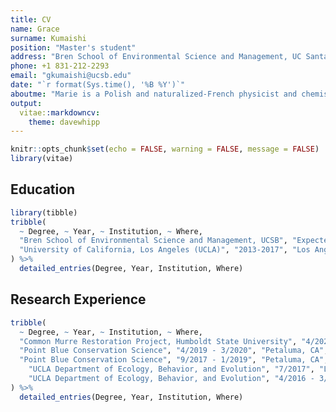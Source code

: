 ```yaml
---
title: CV
name: Grace
surname: Kumaishi
position: "Master's student"
address: "Bren School of Environmental Science and Management, UC Santa Barbara"
phone: +1 831-212-2293
email: "gkumaishi@ucsb.edu"
date: "`r format(Sys.time(), '%B %Y')`"
aboutme: "Marie is a Polish and naturalized-French physicist and chemist who conducts pioneering research on radioactivity."
output: 
  vitae::markdowncv:
    theme: davewhipp
---
```


```r
knitr::opts_chunk$set(echo = FALSE, warning = FALSE, message = FALSE)
library(vitae)
```

## Education

```r
library(tibble)
tribble(
  ~ Degree, ~ Year, ~ Institution, ~ Where,
  "Bren School of Environmental Science and Management, UCSB", "Expected 2022", "Santa Barbara, CA", "Master of Environmental Science and Management,",
  "University of California, Los Angeles (UCLA)", "2013-2017", "Los Angeles, CA", "Bachelor of Science in Ecology, Behavior, and Evolution,"
) %>% 
  detailed_entries(Degree, Year, Institution, Where)
```

## Research Experience

```r
tribble(
  ~ Degree, ~ Year, ~ Institution, ~ Where,
  "Common Murre Restoration Project, Humboldt State University", "4/2020 - 8/2020", "Pacifica, CA", "Wildlife Technician,",
  "Point Blue Conservation Science", "4/2019 - 3/2020", "Petaluma, CA", "Farallon Program Research Intern,",
  "Point Blue Conservation Science", "9/2017 - 1/2019", "Petaluma, CA", "Marine Laboratory Research Assistant,",
    "UCLA Department of Ecology, Behavior, and Evolution", "7/2017", "Los Angeles, CA", "Laboratory Research Assistant,",
    "UCLA Department of Ecology, Behavior, and Evolution", "4/2016 - 3/2017", "Los Angeles, CA", "Undergraduate Research Assistant,"
) %>% 
  detailed_entries(Degree, Year, Institution, Where)
```


